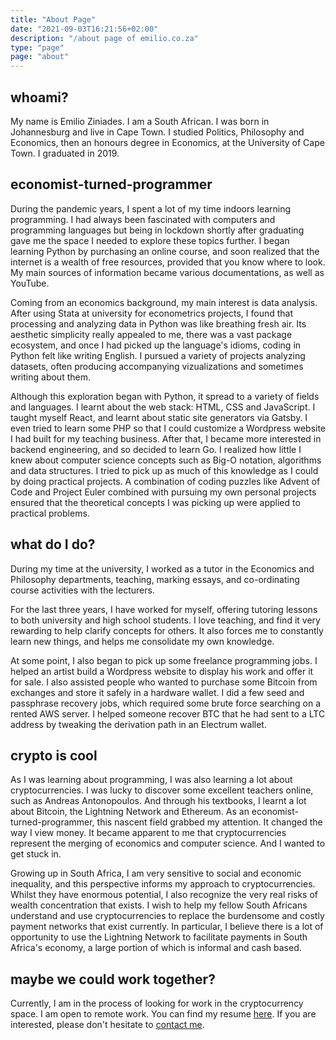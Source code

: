 ```yaml
---
title: "About Page"
date: "2021-09-03T16:21:56+02:00"
description: "/about page of emilio.co.za"
type: "page"
page: "about"
---
```


## whoami?

My name is Emilio Ziniades. I am a South African. I was born in Johannesburg and live in Cape Town. I studied Politics, Philosophy and Economics, then an honours degree in Economics, at the University of Cape Town. I graduated in 2019. 

## economist-turned-programmer

During the pandemic years, I spent a lot of my time indoors learning programming. I had always been fascinated with computers and programming languages but being in lockdown shortly after graduating gave me the space I needed to explore these topics further. I began learning Python by purchasing an online course, and soon realized that the internet is a wealth of free resources, provided that you know where to look. My main sources of information became various documentations, as well as YouTube.

Coming from an economics background, my main interest is data analysis. After using Stata at university for econometrics projects, I found that processing and analyzing data in Python was like breathing fresh air. Its aesthetic simplicity really appealed to me, there was a vast package ecosystem, and once I had picked up the language's idioms, coding in Python felt like writing English. I pursued a variety of projects analyzing datasets, often producing accompanying vizualizations and sometimes writing about them. 

Although this exploration began with Python, it spread to a variety of fields and languages. I learnt about the web stack: HTML, CSS and JavaScript. I taught myself React, and learnt about static site generators via Gatsby. I even tried to learn some PHP so that I could customize a Wordpress website I had built for my teaching business. After that, I became more interested in backend engineering, and so decided to learn Go. I realized how little I knew about computer science concepts such as Big-O notation, algorithms and data structures. I  tried to pick up as much of this knowledge as I could by doing practical projects. A combination of coding puzzles like Advent of Code and Project Euler combined with pursuing my own personal projects ensured that the theoretical concepts I was picking up were applied to practical problems.

## what do I do? 

During my time at the university, I worked as a tutor in the Economics and Philosophy departments, teaching, marking essays, and co-ordinating course activities with the lecturers.

For the last three years, I have worked for myself, offering tutoring lessons to both university and high school students. I love teaching, and find it very rewarding to help clarify concepts for others. It also forces me to constantly learn new things, and helps me consolidate my own knowledge. 

At some point, I also began to pick up some freelance programming jobs. I helped an artist build a Wordpress website to display his work and offer it for sale. I also assisted people who wanted to purchase some Bitcoin from exchanges and store it safely in a hardware wallet. I did a few seed and passphrase recovery jobs, which required some brute force searching on a rented AWS server. I helped someone recover BTC that he had sent to a LTC address by tweaking the derivation path in an Electrum wallet.

## crypto is cool

As I was learning about programming, I was also learning a lot about cryptocurrencies. I was lucky to discover some excellent teachers online, such as Andreas Antonopoulos. And through his textbooks, I learnt a lot about Bitcoin, the Lightning Network and Ethereum. As an economist-turned-programmer, this nascent field grabbed my attention. It changed the way I view money. It became apparent to me that cryptocurrencies represent the merging of economics and computer science. And I wanted to get stuck in.

Growing up in South Africa, I am very sensitive to social and economic inequality, and this perspective informs my approach to cryptocurrencies. Whilst they have enormous potential, I also recognize the very real risks of wealth concentration that exists. I wish to help my fellow South Africans understand and use cryptocurrencies to replace the burdensome and costly payment networks that exist currently. In particular, I believe there is a lot of opportunity to use the Lightning Network to facilitate payments in South Africa's economy, a large portion of which is informal and cash based. 

## maybe we could work together? 

Currently, I am in the process of looking for work in the cryptocurrency space. I am open to remote work. You can find my resume [here](https://emilio.co.za/resume). If you are interested, please don't hesitate to [contact me](https://emilio.co.za/contact).
